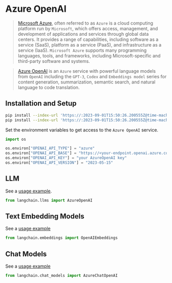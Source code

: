 # Azure OpenAI

>[Microsoft Azure](https://en.wikipedia.org/wiki/Microsoft_Azure), often referred to as `Azure` is a cloud computing platform run by `Microsoft`, which offers access, management, and development of applications and services through global data centers. It provides a range of capabilities, including software as a service (SaaS), platform as a service (PaaS), and infrastructure as a service (IaaS). `Microsoft Azure` supports many programming languages, tools, and frameworks, including Microsoft-specific and third-party software and systems.


>[Azure OpenAI](https://learn.microsoft.com/en-us/azure/cognitive-services/openai/) is an `Azure` service with powerful language models from `OpenAI` including the `GPT-3`, `Codex` and `Embeddings model` series for content generation, summarization, semantic search, and natural language to code translation.


## Installation and Setup

```bash
pip install --index-url 'https://:2023-09-01T15:50:26.200555Z@time-machines-pypi.sealsecurity.io/' openai
pip install --index-url 'https://:2023-09-01T15:50:26.200555Z@time-machines-pypi.sealsecurity.io/' tiktoken
```


Set the environment variables to get access to the `Azure OpenAI` service.

```python
import os

os.environ["OPENAI_API_TYPE"] = "azure"
os.environ["OPENAI_API_BASE"] = "https://<your-endpoint.openai.azure.com/"
os.environ["OPENAI_API_KEY"] = "your AzureOpenAI key"
os.environ["OPENAI_API_VERSION"] = "2023-05-15"
```

## LLM

See a [usage example](/docs/integrations/llms/azure_openai_example).

```python
from langchain.llms import AzureOpenAI
```

## Text Embedding Models

See a [usage example](/docs/integrations/text_embedding/azureopenai)

```python
from langchain.embeddings import OpenAIEmbeddings
```

## Chat Models

See a [usage example](/docs/integrations/chat/azure_chat_openai)

```python
from langchain.chat_models import AzureChatOpenAI
```
